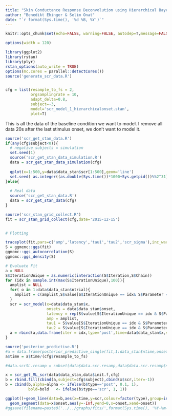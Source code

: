 ```yaml
---
title: "Skin Conductance Response Deconvolution using Hierarchical Bayesian Posterior Estimation"
author: "Benedikt Ehinger & Selim Onat"
date: "`r format(Sys.time(), '%d %B, %Y')`"
---
```


```r
knitr::opts_chunk$set(echo=FALSE, warning=FALSE, autodep=T,message=FALSE,cache=T,fig.width=12, fig.height=4) #usually fig height 8
```

```r
options(width = 120)
```

```r
library(ggplot2)
library(rstan)
library(plyr)
rstan_options(auto_write = TRUE)
options(mc.cores = parallel::detectCores())
source('generate_scr_data.R')


cfg = list(resample_to_fs = 2,
           orgsamplingrate = 10,
           adapt_delta=0.8,
           subject=-3,
           model='scr_model_1_hierarchicalonset.stan',
           plot=T)
```
This is all the data of the baseline condition we want to model. I remove all data 20s after the last stimulus onset, we don't want to model it.

```r

source('scr_get_stan_data.R')
if(any(cfg$subject<0)){
  # negative subjects = simulation
  set.seed(1)
  source('scr_get_stan_data_simulation.R')
  data = scr_get_stan_data_simulation(cfg)
  
  qplot(x=1:500,y=data$data_stan$scr[1:500],geom='line')
  set.seed( as.integer((as.double(Sys.time())*1000+Sys.getpid())%%2^31) )
}else{
  
  # Real data
  source('scr_get_stan_data.R')
  data = scr_get_stan_data(cfg)
}

```

```r
source('scr_stan_grid_collect.R')
fit = scr_stan_grid_collect(cfg,date='2015-12-15')



```

```r
# Plotting

traceplot(fit,pars=c('amp','latency','tau1','tau2','scr_sigma'),inc_warmup=T)
S = ggmcmc::ggs(fit)
ggmcmc::ggs_autocorrelation(S)
ggmcmc::ggs_density(S)


```

```r
# Evaluate Fit
a = NULL
S$IterationUnique = as.numeric(interaction(S$Iteration,S$Chain))
for (idx in sample.int(max(S$IterationUnique),100)){
  amplist = NULL
  for( o in 1:data$data_stan$ntrial){
    amplist = c(amplist,S$value[S$IterationUnique == idx& S$Parameter == paste0('amp_per_onset.1.',o,'.')])
  }
  scr = scr_model(x=data$data_stan$x,
                  onsets = data$data_stan$onset,
                  latency = rep(S$value[S$IterationUnique == idx & S$Parameter=='latency.1.'],data$data_stan$ntrial),
                  amp = amplist,
                  tau1 = S$value[S$IterationUnique == idx & S$Parameter=='tau1'],
                  tau2 = S$value[S$IterationUnique == idx & S$Parameter=='tau2'])
  a = rbind(a,data.frame(iter = idx,type='post',time=data$data_stan$x,scr=scr))
}

source('posterior_predictive.R')
#a = data.frame(posterior_predictive_single(fit,1:data_stan$ntime,onsets=data.frame(onset=data_stan$onset,condition=1)))
a$time = a$time/(cfg$resample_to_fs)

#data.scrSL.resamp = subset(data$data.scr.resamp,data$data.scr.resamp$subject==cfg$subject)

x = scr_get_ML_scr(data$data_stan,data$init.f,cfg)
b = rbind.fill(cbind(a,subject=cfg$subject),cbind(x$scr,iter=-1))
b = cbind(b,alpha=alpha <- ifelse(b$type=='post', 0.1, 1),
          bold=bold   <- ifelse(b$type=='scr', 1, 1))

ggplot()+geom_line(data=b,aes(x=time,y=scr,colour=factor(type),group=interaction(iter,type),alpha=alpha),size=1)+
  geom_segment(data=x$onset,aes(y=-Inf,yend=0,x=onset,xend=onset))
#ggsave(filename=paste0('../../graphs/fits/',format(Sys.time(), '%Y-%m-%d'),'_singleSub_',cfg$subject,'.pdf'))



```
